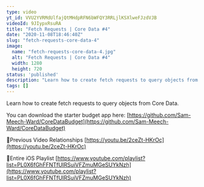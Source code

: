 ```yaml
---
type: video
yt_id: VVU2YVRMdUlfajQtMHdpRFN6bWFQY3RRLjlKSXlweFJzdVJB
videoId: 9JIypxRsuRA
title: "Fetch Requests | Core Data #4"
date: "2020-11-08T18:46:40Z"
slug: "fetch-requests-core-data-4"
image: 
  name: "fetch-requests-core-data-4.jpg"
  alt: "Fetch Requests | Core Data #4"
  width: 1280
  height: 720
status: 'published'
description: "Learn how to create fetch requests to query objects from Core Data."
tags: []
---
```


Learn how to create fetch requests to query objects from Core Data.

You can download the starter budget app here: [https://github.com/Sam-Meech-Ward/CoreDataBudget](https://github.com/Sam-Meech-Ward/CoreDataBudget)

🔗Previous Video
Relationships [https://youtu.be/2ceZt-HKrOc](https://youtu.be/2ceZt-HKrOc)

🔗Entire iOS Playlist 
[https://www.youtube.com/playlist?list=PL0X6fGhFFNTfUIRSuiVFZmuMGeSUYkNzh](https://www.youtube.com/playlist?list=PL0X6fGhFFNTfUIRSuiVFZmuMGeSUYkNzh)


